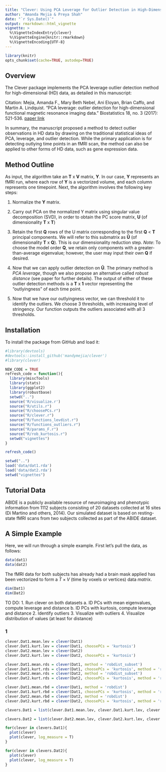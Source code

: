 ```yaml
---
title: "Clever: Using PCA Leverage for Outlier Detection in High-Dimensional Data"
author: "Amanda Mejia & Preya Shah"
date: "`r Sys.Date()`"
output: rmarkdown::html_vignette
vignette: >
  %\VignetteIndexEntry{clever}
  %\VignetteEngine{knitr::rmarkdown}
  %\VignetteEncoding{UTF-8}
---
```


```r
library(knitr)
opts_chunk$set(cache=TRUE, autodep=TRUE)
```

## Overview

The Clever package implements the PCA leverage outlier detection method for high-dimensional (HD) data, as detailed in this manuscript:

Citation: Mejia, Amanda F., Mary Beth Nebel, Ani Eloyan, Brian Caffo, and Martin A. Lindquist. "PCA leverage: outlier detection for high-dimensional functional magnetic resonance imaging data." Biostatistics 18, no. 3 (2017): 521-536. [paper link](https://academic.oup.com/biostatistics/article/18/3/521/3056185)

In summary, the manuscript proposed a method to detect outlier observations in HD data by drawing on the traditional statistical ideas of PCA, leverage, and outlier detection. While the primary application is for detecting outlying time points in an fMRI scan, the method can also be applied to other forms of HD data, such as gene expression data.



## Method Outline

As input, the algorithm take an __T__ x __V__ matrix, __Y__. In our case, __Y__ represents an fMRI run, where each row of __Y__ is a vectorized volume, and each column represents one timepoint. Next, the algorithm involves the following key steps: 


1. Normalize the __Y__ matrix.

2. Carry out PCA on the normalized Y matrix using singular value decomposition (SVD), in order to obtain the PC score matrix, __U__ (of dimensionality __T__ x __T__)     

3. Retain the first __Q__ rows of the U matrix corresponding to the first __Q__ < __T__ principal components.  We will refer to this submatrix as __Ũ__ (of dimensionality __T__ x __Q__). This is our dimensionality reduction step. _Note_: To choose the model order __Q__, we retain only components with a greater-than-average eigenvalue; however, the user may input their own __Q__ if desired.


4. Now that we can apply outlier detection on __Ũ__. The primary method is _PCA leverage_, though we also propose an alternative called _robust distance_ (see paper for further details). The output of either of these outlier detection methods is a __T__ x __1__ vector representing the "outlyingness" of each time point.  

5. Now that we have our outlyingness vector, we can threshold it to identify the outliers. We choose 3 thresholds, with increasing level of stringency. Our function outputs the outliers associated with all 3 thresholds.  


## Installation

To install the package from GitHub and load it:

```r
#library(devtools)
#devtools::install_github('mandymejia/clever')
#library(clever)

NEW_CODE = TRUE
refresh_code = function(){
  library(miscTools)
  library(stats)
  library(ggplot2)
  library(robustbase)
  setwd("..")
  source('R/visualize.r')
  source("R/utils.r")
  source("R/choosePCs.r")
  source("R/clever.r")
  source("R/functions_levdist.r")
  source("R/functions_outliers.r")
  source("R/params_F.r")
  source("R/rob_kurtosis.r")
  setwd("vignettes")
}

refresh_code()

setwd("..")
load('data/dat1.rda')
load('data/dat2.rda')
setwd("vignettes")
```


## Tutorial Data
ABIDE is a publicly available resource of neuroimaging and phenotypic information from 1112 subjects consisting of 20 datasets collected at 16 sites (Di Martino and others, 2014). Our simulated dataset is based on resting-state fMRI scans from two subjects collected as part of the ABIDE dataset. 
 

## A Simple Example

Here, we will run through a simple example. First let's pull the data, as follows:

```r
data(dat1)
data(dat2)
```

The fMRI data for both subjects has already had a brain mask applied has been vectorized to form a $T\times V$ (time by voxels or vertices) data *matrix*.

```r
dim(Dat1)
dim(Dat2)
```

TO DO:
1. Run clever on both datasets
  a. ID PCs with mean eigenvalues, compute leverage and distance
  b. ID PCs with kurtosis, compute leverage and distance
2. Identify outliers
3. Visualize with outliers
4. Visualize distribution of values (at least for distance)

### 1

```r
clever.Dat1.mean.lev = clever(Dat1)
clever.Dat1.kurt.lev = clever(Dat1, choosePCs = 'kurtosis')
clever.Dat2.mean.lev = clever(Dat2)
clever.Dat2.kurt.lev = clever(Dat2, choosePCs = 'kurtosis')

clever.Dat1.mean.rds = clever(Dat1, method = 'robdist_subset')
clever.Dat1.kurt.rds = clever(Dat1, choosePCs = 'kurtosis', method = 'robdist_subset')
clever.Dat2.mean.rds = clever(Dat2, method = 'robdist_subset')
clever.Dat2.kurt.rds = clever(Dat2, choosePCs = 'kurtosis', method = 'robdist_subset')

clever.Dat1.mean.rbd = clever(Dat1, method = 'robdist')
clever.Dat1.kurt.rbd = clever(Dat1, choosePCs = 'kurtosis', method = 'robdist')
clever.Dat2.mean.rbd = clever(Dat2, method = 'robdist')
clever.Dat2.kurt.rbd = clever(Dat2, choosePCs = 'kurtosis', method = 'robdist')

clevers.Dat1 = list(clever.Dat1.mean.lev, clever.Dat1.kurt.lev, clever.Dat1.mean.rds, clever.Dat1.kurt.rds, clever.Dat1.mean.rbd, clever.Dat1.kurt.rbd)

clevers.Dat2 = list(clever.Dat2.mean.lev, clever.Dat2.kurt.lev, clever.Dat2.mean.rds, clever.Dat2.kurt.rds, clever.Dat2.mean.rbd, clever.Dat2.kurt.rbd)
```

```r
for(clever in clevers.Dat1){
  plot(clever)
  plot(clever, log_measure = T)
}
```

```r
for(clever in clevers.Dat2){
  plot(clever)
  plot(clever, log_measure = T)
}
```



